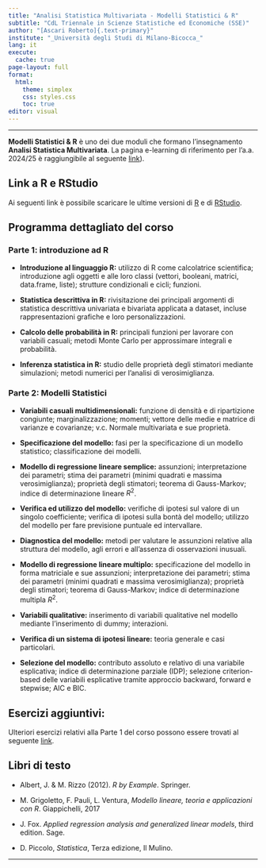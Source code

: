 ```yaml
---
title: "Analisi Statistica Multivariata - Modelli Statistici & R"
subtitle: "CdL Triennale in Scienze Statistiche ed Economiche (SSE)"
author: "[Ascari Roberto]{.text-primary}"
institute: "_Università degli Studi di Milano-Bicocca_"
lang: it
execute:
  cache: true
page-layout: full
format:
  html:
    theme: simplex
    css: styles.css
    toc: true
editor: visual
---
```


------------------------------------------------------------------------

[**Modelli Statistici & R**]{.text-primary} è uno dei due moduli che formano l'insegnamento [**Analisi Statistica Multivariata**]{.text-primary}. La pagina e-learning di riferimento per l'a.a. 2024/25 è raggiungibile al seguente [link](https://elearning.unimib.it/course/view.php?id=55020)).

## Link a R e RStudio

Ai seguenti link è possibile scaricare le ultime versioni di [R](https://cran.r-project.org/bin/windows/base/) e di [RStudio](https://posit.co/download/rstudio-desktop/).


## Programma dettagliato del corso

### Parte 1: introduzione ad R

-   **Introduzione al linguaggio R:** utilizzo di R come calcolatrice scientifica; introduzione agli oggetti e alle loro classi (vettori, booleani, matrici, data.frame, liste); strutture condizionali e cicli; funzioni.

-   **Statistica descrittiva in R:** rivisitazione dei principali argomenti di statistica descrittiva univariata e bivariata applicata a dataset, incluse rappresentazioni grafiche e loro personalizzazioni.

-   **Calcolo delle probabilità in R:** principali funzioni per lavorare con variabili casuali; metodi Monte Carlo per approssimare integrali e probabilità.

-   **Inferenza statistica in R:** studio delle proprietà degli stimatori mediante simulazioni; metodi numerici per l'analisi di verosimiglianza.

### Parte 2: Modelli Statistici

-   **Variabili casuali multidimensionali:** funzione di densità e di ripartizione congiunte; marginalizzazione; momenti; vettore delle medie e matrice di varianze e covarianze; v.c. Normale multivariata e sue proprietà.

-   **Specificazione del modello:** fasi per la specificazione di un modello statistico; classificazione dei modelli.

-   **Modello di regressione lineare semplice:** assunzioni; interpretazione dei parametri; stima dei parametri (minimi quadrati e massima verosimiglianza); proprietà degli stimatori; teorema di Gauss-Markov; indice di determinazione lineare $R^2$.

-   **Verifica ed utilizzo del modello:** verifiche di ipotesi sul valore di un singolo coefficiente; verifica di ipotesi sulla bontà del modello; utilizzo del modello per fare previsione puntuale ed intervallare.

-   **Diagnostica del modello:** metodi per valutare le assunzioni relative alla struttura del modello, agli errori e all'assenza di osservazioni inusuali.

-   **Modello di regressione lineare multiplo:** specificazione del modello in forma matriciale e sue assunzioni; interpretazione dei parametri; stima dei parametri (minimi quadrati e massima verosimiglianza); proprietà degli stimatori; teorema di Gauss-Markov; indice di determinazione multipla $R^2$.

-   **Variabili qualitative:** inserimento di variabili qualitative nel modello mediante l'inserimento di dummy; interazioni.

-   **Verifica di un sistema di ipotesi lineare:** teoria generale e casi particolari.

-   **Selezione del modello:** contributo assoluto e relativo di una variabile esplicativa; indice di determinazione parziale (IDP); selezione criterion-based delle variabili esplicative tramite approccio backward, forward e stepwise; AIC e BIC.

## Esercizi aggiuntivi:

Ulteriori esercizi relativi alla Parte 1 del corso possono essere trovati al seguente [link](Esercizi.qmd).



## Libri di testo

-   Albert, J. & M. Rizzo (2012). *R by Example*. Springer.

-   M. Grigoletto, F. Pauli, L. Ventura, *Modello lineare, teoria e applicazioni con R*. Giappichelli, 2017

-   J. Fox. *Applied regression analysis and generalized linear models*, third edition. Sage.

-   D. Piccolo, *Statistica*, Terza edizione, Il Mulino.

------------------------------------------------------------------------
